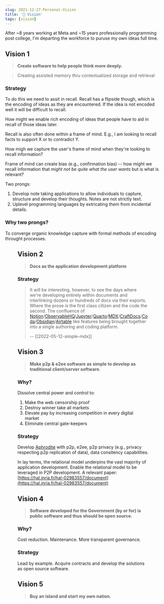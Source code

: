 ```yaml
---
slug: 2021-12-27-Personal-Vision
title: '👀 Vision'
tags: [vision]
---
```



After ~8 years working at Meta and ~15 years professionally programming post college, I'm departing the workforce to puruse my own ideas full time.

## Vision 1

> **Create software to help people think more deeply.**

> Creating assisted memory thru contextualized storage and retrieval

### Strategy

To do this we need to assit in recall. Recall has a flipside though, which is the encoding of ideas as they are encountered. If the idea is not encoded well it will be difficult to recall.

How might we enable rich encoding of ideas that people have to aid in recall of those ideas later.

Recall is also often done within a frame of mind. E.g., I am looking to recall facts to support X or to contradict Y.

How migh we capture the user's frame of mind when they're looking to recall information?

Frame of mind can create bias (e.g., confirmation bias) -- how might we recall information that _might not be quite what the user wants_ but is what is relevant?

Two prongs:

1. Develop note taking applications to allow individuals to capture, structure and develop their thoughts. Notes are not strictly text.
2. Uplevel programming languages by extricating them from incidental details.

### Why two prongs?

To converge organic knowledge capture with formal methods of encoding throught processes.

<Figure url="/blog-assets/vision/converge.png" />

## Vision 2

> **Docs as the application development platform**

### Strategy

> It will be interesting, however, to see the days where we're developing entirely within documents and interlinking dozens or hundreds of docs via their exports. Where the prose is the first class citizen and the code the second. The confluence of [Notion](https://www.notion.so/)/[ObservableHQ](https://observablehq.com/)/[Jupyter](https://jupyter.org/)/[Quarto](https://quarto.org/)/[MDX](https://mdxjs.com/)/[CraftDocs](https://www.craft.do/)/[Coda](https://coda.io/)/[Obsidian](https://obsidian.md/)/[Airtable](https://www.airtable.com/) like features being brought together into a single authoring and coding platform.
>
> <span>-- [[2022-05-12-simple-mdx]]</span>

## Vision 3

> **Make p2p & e2ee software as simple to develop as traditional client/server software.**

### Why?

Dissolve central power and control to:

1. Make the web censorship proof
2. Destroy winner take all markets
3. Elevate pay by increasing competition in every digital market
4. Eliminate central gate-keepers

### Strategy

Develop [Aphrodite](https://github.com/tantaman/aphrodite) with p2p, e2ee, p2p privacy (e.g., privacy respecting p2p replication of data), data consitency capabilities.

In lay terms, the relational model underpins the vast majority of application development. Enable the relational model to be leveraged in P2P development. A relevant paper: [https://hal.inria.fr/hal-02983557/document](https://hal.inria.fr/hal-02983557/document)

## Vision 4

> **Software developed for the Government (by or for) is public software and thus should be open source.**

### Why?

Cost reduction. Maintenance. More transparent governance.

### Strategy

Lead by example. Acquire contracts and develop the solutions as open source software.

## Vision 5

> **Buy an island and start my own nation.**
